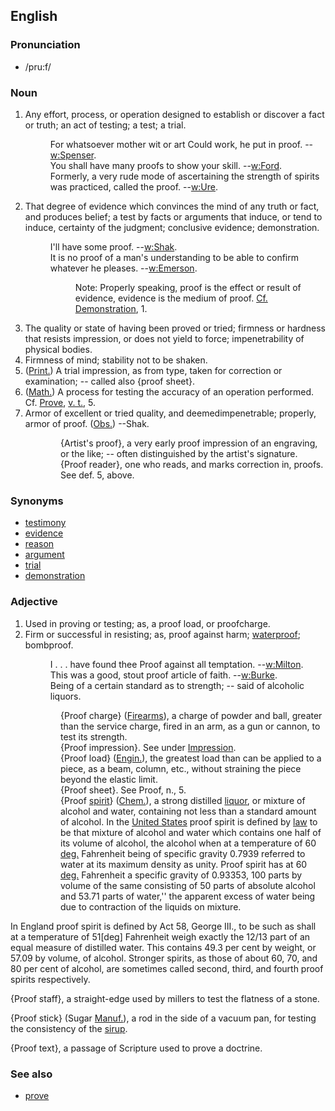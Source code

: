 ==English==
===Pronunciation===
*/pru:f/

===Noun===

# Any effort, process, or operation designed to establish or  discover a fact or truth; an act of testing; a test; a trial.
#:For whatsoever mother wit or art Could work, he put in proof.  --[[w:Spenser]].
#: You shall have many proofs to show your skill.  --[[w:Ford]].
#: Formerly, a very rude mode of ascertaining the strength of spirits was practiced, called the proof.  --[[w:Ure]].
# That degree of evidence which convinces the mind of any truth or fact, and produces belief; a test by facts or arguments that induce, or tend to induce, certainty of the judgment; conclusive evidence; demonstration.
#: I'll have some proof.  --[[w:Shak]].
#: It is no proof of a man's understanding to be able to confirm whatever he pleases.       --[[w:Emerson]].
#::Note: Properly speaking, proof is the effect or result of evidence, evidence is the medium of proof. [[Cf.]] [[Demonstration]], 1.
# The quality or state of having been proved or tried; firmness or hardness that resists impression, or does not yield to force; impenetrability of physical bodies.
# Firmness of mind; stability not to be shaken.
# ([[Print.]]) A trial impression, as from type, taken for correction or examination; -- called also {proof sheet}.
# ([[Math.]]) A process for testing the accuracy of an operation performed. Cf. [[Prove]], [[v. t.]], 5.
# Armor of excellent or tried quality, and deemedimpenetrable; properly, armor of proof. ([[Obs.]]) --Shak.

::{Artist's proof}, a very early proof impression of an engraving, or the like; -- often distinguished by the artist's signature.
::{Proof reader}, one who reads, and marks correction in, proofs. See def. 5, above.

===Synonyms===
*[[testimony]]
*[[evidence]] 
*[[reason]]
*[[argument]]
*[[trial]]
*[[demonstration]] 

=== Adjective ===
# Used in proving or testing; as, a proof load, or proofcharge.
# Firm or successful in resisting; as, proof against harm; [[waterproof]]; bombproof.
#: I . . . have found thee Proof against all temptation. --[[w:Milton]].
#: This was a good, stout proof article of faith. --[[w:Burke]].
#: Being of a certain standard as to strength; -- said of alcoholic liquors.

::{Proof charge} ([[Firearm]]s), a charge of powder and ball, greater than the service charge, fired in an arm, as a gun or cannon, to test its strength.
::{Proof impression}. See under [[Impression]].
::{Proof load} ([[Engin.]]), the greatest load than can be applied to a piece, as a beam, column, etc., without straining the piece beyond the elastic limit.
::{Proof sheet}. See Proof, n., 5.
::{Proof [[spirit]]} ([[Chem.]]), a strong distilled [[liquor]], or mixture  of alcohol and water, containing not less than a standard  amount of alcohol. In the [[United States]] proof spirit is defined by [[law]] to be that mixture of alcohol and water which contains one half of its volume of alcohol, the alcohol when at a temperature of 60 [[deg.]] Fahrenheit being of specific gravity 0.7939 referred to water at its maximum density as unity. Proof spirit has at 60 [[deg.]] Fahrenheit a specific gravity of 0.93353, 100 parts by volume of the same consisting of 50 parts of absolute alcohol and 53.71 parts of water,'' the apparent excess of water being due to contraction of the liquids on mixture. 

In England proof spirit is defined by Act 58, George III., to be such as shall at a temperature of 51[deg] Fahrenheit weigh exactly the 12/13 part of an equal measure of distilled water. This contains 49.3 per cent by weight, or 57.09 by volume, of alcohol. Stronger spirits, as those of about 60, 70, and 80 per cent of alcohol, are sometimes called second, third, and fourth proof spirits respectively.

{Proof staff}, a straight-edge used by millers to test the flatness of a stone.

{Proof stick} (Sugar [[Manuf.]]), a rod in the side of a vacuum pan, for testing the consistency of the [[sirup]]. 

{Proof text}, a passage of Scripture used to prove a doctrine.

===See also===
*[[prove]]